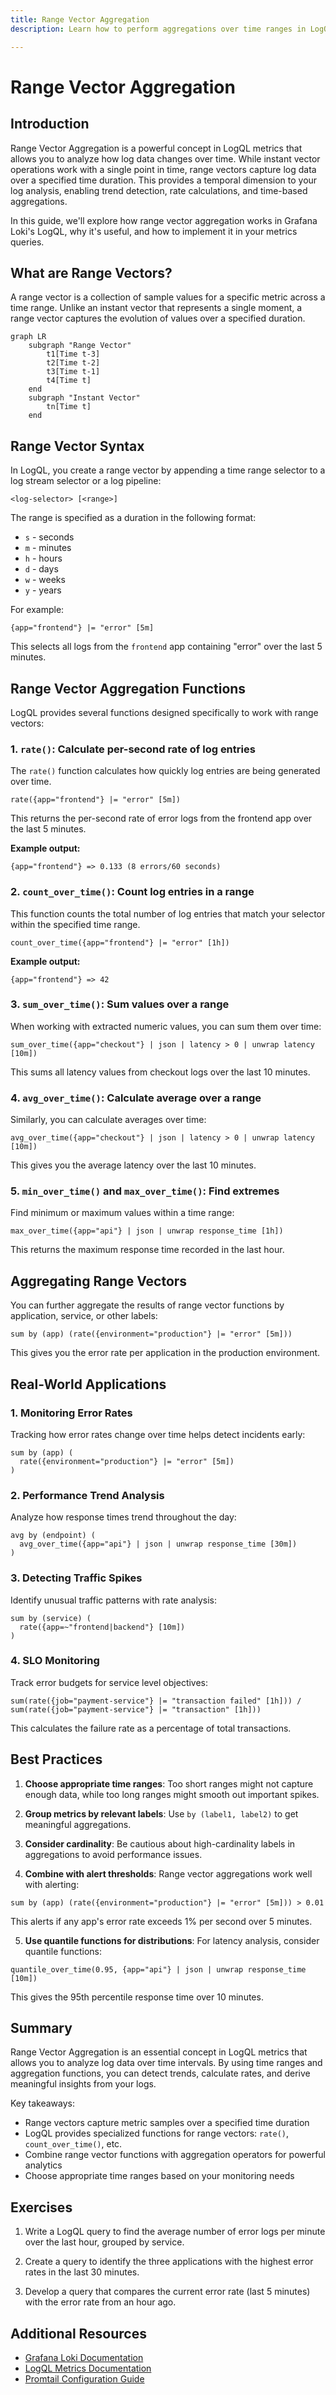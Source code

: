```yaml
---
title: Range Vector Aggregation
description: Learn how to perform aggregations over time ranges in LogQL metrics queries to analyze log data trends

---
```


# Range Vector Aggregation

## Introduction

Range Vector Aggregation is a powerful concept in LogQL metrics that allows you to analyze how log data changes over time. While instant vector operations work with a single point in time, range vectors capture log data over a specified time duration. This provides a temporal dimension to your log analysis, enabling trend detection, rate calculations, and time-based aggregations.

In this guide, we'll explore how range vector aggregation works in Grafana Loki's LogQL, why it's useful, and how to implement it in your metrics queries.

## What are Range Vectors?

A range vector is a collection of sample values for a specific metric across a time range. Unlike an instant vector that represents a single moment, a range vector captures the evolution of values over a specified duration.

```mermaid
graph LR
    subgraph "Range Vector"
        t1[Time t-3]
        t2[Time t-2]
        t3[Time t-1]
        t4[Time t]
    end
    subgraph "Instant Vector"
        tn[Time t]
    end
```

## Range Vector Syntax

In LogQL, you create a range vector by appending a time range selector to a log stream selector or a log pipeline:

```
<log-selector> [<range>]
```

The range is specified as a duration in the following format:

- `s` - seconds
- `m` - minutes
- `h` - hours
- `d` - days
- `w` - weeks
- `y` - years

For example:

```
{app="frontend"} |= "error" [5m]
```

This selects all logs from the `frontend` app containing "error" over the last 5 minutes.

## Range Vector Aggregation Functions

LogQL provides several functions designed specifically to work with range vectors:

### 1. `rate()`: Calculate per-second rate of log entries

The `rate()` function calculates how quickly log entries are being generated over time.

```
rate({app="frontend"} |= "error" [5m])
```

This returns the per-second rate of error logs from the frontend app over the last 5 minutes.

**Example output:**
```
{app="frontend"} => 0.133 (8 errors/60 seconds)
```

### 2. `count_over_time()`: Count log entries in a range

This function counts the total number of log entries that match your selector within the specified time range.

```
count_over_time({app="frontend"} |= "error" [1h])
```

**Example output:**
```
{app="frontend"} => 42
```

### 3. `sum_over_time()`: Sum values over a range

When working with extracted numeric values, you can sum them over time:

```
sum_over_time({app="checkout"} | json | latency > 0 | unwrap latency [10m])
```

This sums all latency values from checkout logs over the last 10 minutes.

### 4. `avg_over_time()`: Calculate average over a range

Similarly, you can calculate averages over time:

```
avg_over_time({app="checkout"} | json | latency > 0 | unwrap latency [10m])
```

This gives you the average latency over the last 10 minutes.

### 5. `min_over_time()` and `max_over_time()`: Find extremes

Find minimum or maximum values within a time range:

```
max_over_time({app="api"} | json | unwrap response_time [1h])
```

This returns the maximum response time recorded in the last hour.

## Aggregating Range Vectors

You can further aggregate the results of range vector functions by application, service, or other labels:

```
sum by (app) (rate({environment="production"} |= "error" [5m]))
```

This gives you the error rate per application in the production environment.

## Real-World Applications

### 1. Monitoring Error Rates

Tracking how error rates change over time helps detect incidents early:

```
sum by (app) (
  rate({environment="production"} |= "error" [5m])
)
```

### 2. Performance Trend Analysis

Analyze how response times trend throughout the day:

```
avg by (endpoint) (
  avg_over_time({app="api"} | json | unwrap response_time [30m])
)
```

### 3. Detecting Traffic Spikes

Identify unusual traffic patterns with rate analysis:

```
sum by (service) (
  rate({app=~"frontend|backend"} [10m])
)
```

### 4. SLO Monitoring

Track error budgets for service level objectives:

```
sum(rate({job="payment-service"} |= "transaction failed" [1h])) / 
sum(rate({job="payment-service"} |= "transaction" [1h]))
```

This calculates the failure rate as a percentage of total transactions.

## Best Practices

1. **Choose appropriate time ranges**: Too short ranges might not capture enough data, while too long ranges might smooth out important spikes.

2. **Group metrics by relevant labels**: Use `by (label1, label2)` to get meaningful aggregations.

3. **Consider cardinality**: Be cautious about high-cardinality labels in aggregations to avoid performance issues.

4. **Combine with alert thresholds**: Range vector aggregations work well with alerting:

```
sum by (app) (rate({environment="production"} |= "error" [5m])) > 0.01
```

This alerts if any app's error rate exceeds 1% per second over 5 minutes.

5. **Use quantile functions for distributions**: For latency analysis, consider quantile functions:

```
quantile_over_time(0.95, {app="api"} | json | unwrap response_time [10m])
```

This gives the 95th percentile response time over 10 minutes.

## Summary

Range Vector Aggregation is an essential concept in LogQL metrics that allows you to analyze log data over time intervals. By using time ranges and aggregation functions, you can detect trends, calculate rates, and derive meaningful insights from your logs.

Key takeaways:
- Range vectors capture metric samples over a specified time duration
- LogQL provides specialized functions for range vectors: `rate()`, `count_over_time()`, etc.
- Combine range vector functions with aggregation operators for powerful analytics
- Choose appropriate time ranges based on your monitoring needs

## Exercises

1. Write a LogQL query to find the average number of error logs per minute over the last hour, grouped by service.

2. Create a query to identify the three applications with the highest error rates in the last 30 minutes.

3. Develop a query that compares the current error rate (last 5 minutes) with the error rate from an hour ago.

## Additional Resources

- [Grafana Loki Documentation](https://grafana.com/docs/loki/latest/)
- [LogQL Metrics Documentation](https://grafana.com/docs/loki/latest/logql/)
- [Promtail Configuration Guide](https://grafana.com/docs/loki/latest/clients/promtail/)